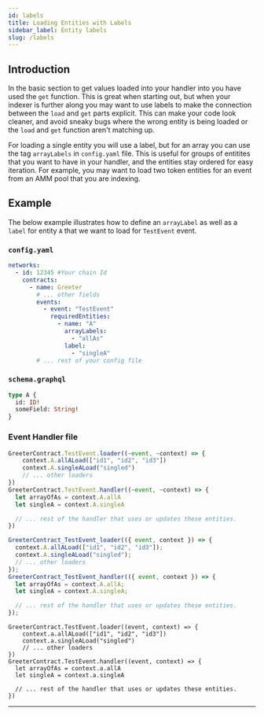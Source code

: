 ```yaml
---
id: labels
title: Loading Entities with Labels
sidebar_label: Entity labels
slug: /labels
---
```



## Introduction

In the basic section to get values loaded into your handler into you have used the `get` function. This is great when starting out, but when your indexer is further along you may want to use labels to make the connection between the `load` and `get` parts explicit. This can make your code look cleaner, and avoid sneaky bugs where the wrong entity is being loaded or the `load` and `get` function aren't matching up.

For loading a single entity you will use a label, but for an array you can use the tag `arrayLabels` in `config.yaml` file. This is useful for groups of entitites that you want to have in your handler, and the entities stay ordered for easy iteration. For example, you may want to load two token entities for an event from an AMM pool that you are indexing.

## Example

The below example illustrates how to define an `arrayLabel` as well as a `label` for entity `A` that we want to load for `TestEvent` event.

### `config.yaml`

```yaml
networks:
  - id: 12345 #Your chain Id
    contracts:
      - name: Greeter
        # ... other fields
        events:
          - event: "TestEvent"
            requiredEntities:
              - name: "A"
                arrayLabels:
                  - "allAs"
                label:
                  - "singleA"
        # ... rest of your config file
```

### `schema.graphql`

```graphql
type A {
  id: ID!
  someField: String!
}
```

### Event Handler file

<Tabs>
<TabItem value="javascript" label="Javascript">

```javascript
GreeterContract.TestEvent.loader((~event, ~context) => {
    context.A.allALoad(["id1", "id2", "id3"])
    context.A.singleALoad("singled")
    // ... other loaders
})
GreeterContract.TestEvent.handler((~event, ~context) => {
  let arrayOfAs = context.A.allA
  let singleA = context.A.singleA

  // ... rest of the handler that uses or updates these entities.
})
```

  </TabItem>
  <TabItem value="typescript" label="Typescript">

```typescript
GreeterContract_TestEvent_loader(({ event, context }) => {
  context.A.allALoad(["id1", "id2", "id3"]);
  context.A.singleALoad("singled");
  // ... other loaders
});
GreeterContract_TestEvent_handler(({ event, context }) => {
  let arrayOfAs = context.A.allA;
  let singleA = context.A.singleA;

  // ... rest of the handler that uses or updates these entities.
});
```

  </TabItem>
  <TabItem value="rescript" label="Rescript">

```rescript
GreeterContract.TestEvent.loader((event, context) => {
    context.a.allALoad(["id1", "id2", "id3"])
    context.a.singleALoad("singled")
    // ... other loaders
})
GreeterContract.TestEvent.handler((event, context) => {
  let arrayOfAs = context.a.allA
  let singleA = context.a.singleA

  // ... rest of the handler that uses or updates these entities.
})
```

  </TabItem>
</Tabs>

---
